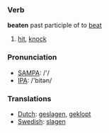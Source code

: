 === Verb ===

'''beaten''' past participle of to [[beat]]

# [[hit]], [[knock]] 

=== Pronunciation ===
*[[w:SAMPA|SAMPA]]: /'/
*[[w:IPA|IPA]]: /'bitən/

=== Translations ===
*[[Dutch]]: [[geslagen]], [[geklopt]]
*[[Swedish]]: [[slagen]]